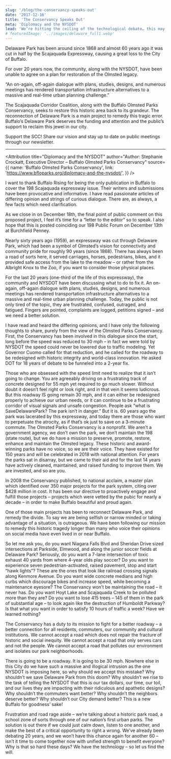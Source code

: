 ```yaml
---
slug: '/blog/the-conservancy-speaks-out'
date: '2017-12-16'
title: 'The Conservancy Speaks Out'
meta: 'Diplomacy and the NYSDOT'
lead: 'We’re hitting the ceiling of the technological debate… this may now be up to political will.'
# featuredImage: '../images/delaware_full1.webp'
---
```



Delaware Park has been around since 1868 and almost 60 years ago it was cut in half by the Scajaquada Expressway, causing a great loss to the City of Buffalo.

For over 20 years now, the community, along with the NYSDOT, have been unable to agree on a plan for restoration of the Olmsted legacy.

“An on-again, off-again dialogue with plans, studies, designs, and numerous meetings has rendered transportation infrastructure alternatives to a massive and real-time urban planning challenge.”

The Scajaquada Corridor Coalition, along with the Buffalo Olmsted Parks Conservancy, seeks to restore this historic area back to its grandeur. The reconnection of Delaware Park is a main project to remedy this tragic error. Buffalo’s Delaware Park deserves the funding and attention and the public’s support to reclaim this jewel in our city.

Support the SCC! Share our vision and stay up to date on public meetings through our newsletter.

---

<Attribution
  title="Diplomacy and the NYSDOT"
  author="Author: Stephanie Crockatt, Executive Director – Buffalo Olmsted Parks Conservancy"
  source={{
    name: 'Buffalo Olmsted Parks Conservancy',
    link: 'https://www.bfloparks.org/diplomacy-and-the-nysdot/',
  }}
/>

I want to thank Buffalo Rising for being the only publication in Buffalo to cover the 198 Scajaquada expressway issue. Their writers and submissions have been provocative and informative. I have read passionate articles of differing opinion and strings of curious dialogue. There are, as always, a few facts which need clarification.

As we close in on December 18th, the final point of public comment on this proposed project, I feel it’s time for a “letter to the editor” so to speak. I also hope that this is posted coinciding our 198 Public Forum on December 13th at Burchfield Penney.

Nearly sixty years ago (1959), an expressway was cut through Delaware Park, which had been a symbol of Olmsted’s vision for connectivity and community pride for roughly 90 years (since 1868). There has always been a road of sorts here, it served carriages, horses, pedestrians, bikes, and it provided safe access from the lake to the meadow – or rather from the Albright Knox to the Zoo, if you want to consider those physical places.

For the last 20 years (one-third of the life of this expressway), the community and NYSDOT have been discussing what to do to fix it. An on-again, off-again dialogue with plans, studies, designs, and numerous meetings has rendered transportation infrastructure alternatives to a massive and real-time urban planning challenge. Today, the public is not only tired of the topic, they are frustrated, confused, outraged, and fatigued. Fingers are pointed, complaints are logged, petitions signed – and we need a better solution.

I have read and heard the differing opinions, and I have only the following thoughts to share, purely from the view of the Olmsted Parks Conservancy.
First, the Conservancy has been involved in this dialogue since the start, long before the speed was reduced to 30 mph – in fact we were told by NYSDOT the speed could never be lowered due to traffic modeling. Yet Governor Cuomo called for that reduction, and he called for the roadway to be redesigned with historic integrity and world-class innovation. He asked DOT for 18 years of debate to be funneled into a 2-year fix.

Those who are obsessed with the speed limit need to realize that it isn’t going to change. You are agreeably driving on a frustrating track of concrete designed for 55 mph yet required to go much slower. Without doubt it doesn’t feel right or look right, and in that vein it seems ludicrous. But this roadway IS going remain 30 mph, and it can either be redesigned properly to achieve our urban needs, or it can continue to be a frustrating corridor of visual signals and unsafe congestion.
People ask “what is SaveDelawarePark? The park isn’t in danger.” But it is. 60 years ago the park was lacerated by this expressway, and today there are those who want to perpetuate the atrocity, as if that’s ok just to save on a 3-minute commute.
The Olmsted Parks Conservancy is a nonprofit. We aren’t a government agency, we don’t own the park, we don’t maintain the 198 (state route), but we do have a mission to preserve, promote, restore, enhance and maintain the Olmsted legacy. These historic and award-winning parks have no voice, so we are their voice. They have existed for 150 years and will be celebrated in 2018 with national attention. For years the parks sat in disarray, but we came to their aid and for the last 14 years have actively cleaned, maintained, and raised funding to improve them. We are invested, and so are you.

In 2008 the Conservancy published, to national acclaim, a master plan which identified over 350 major projects for the park system, citing over $428 million in cost. It has been our directive to proactively engage and fulfill those projects – projects which were vetted by the pubic for nearly a decade – in order to make Buffalo beautiful and proud again.

One of those main projects has been to reconnect Delaware Park, and remedy the divide. To say we are being selfish or narrow minded or taking advantage of a situation, is outrageous. We have been following our mission to remedy this historic tragedy longer than many who voice their opinions on social media have even lived in or near Buffalo.

So let me ask you, do you want Niagara Falls Blvd and Sheridan Drive sized intersections at Parkside, Elmwood, and along the junior soccer fields at Delaware Park? Seriously, do you want a 7-lane intersection of toxic exhaust 40 yards from where 4-year olds play soccer? Do you want to experience seven pedestrian-activated, raised pavement, stop and start “hawk lights”? These are the ones that look like railroad crossing signals along Kenmore Avenue.
Do you want wide concrete medians and high curbs which discourage bikes and increase speed, while becoming a maintenance eyesore? The Conservancy won’t be maintaining the road – it never has. Do you want Hoyt Lake and Scajaquada Creek to be polluted more than they are? Do you want to lose 415 trees – 145 of them in the park of substantial age – to look again like the destruction of Humboldt Parkway? Is that what you want in order to satisfy 10 hours of traffic a week? Have we learned nothing?

The Conservancy has a duty to its mission to fight for a better roadway – a better connection for all residents, commuters, our community and cultural institutions. We cannot accept a road which does not repair the fracture of historic and social inequity. We cannot accept a road that only serves cars and not the people. We cannot accept a road that pollutes our environment and isolates our park neighborhoods.

There is going to be a roadway. It is going to be 30 mph. Nowhere else in this City do we have such a massive and illogical intrusion as the one NYSDOT is imposing here, so why should we accept this mistake? Why shouldn’t we save Delaware Park from this doom? Why shouldn’t we rise to the task of telling the NYSDOT that this is our tax dollars, our time, our toil, and our lives they are impacting with their ridiculous and apathetic designs? Why shouldn’t the commuters want better? Why shouldn’t the neighbors deserve better? Why shouldn’t our City demand better? This is a new Buffalo for goodness’ sake!

Frustration and road rage aside – we’re talking about a historic park road, a school zone of sorts through one of our nation’s first urban parks. The solution is out there if we could just calm down, listen to one another, and make the best of a critical opportunity to right a wrong. We’ve already been debating 20 years, and we won’t have this chance again for another 60 – isn’t it time to come together now with unified strength to benefit everyone? Why is that so hard these days? We have the technology – so let us find the will.
